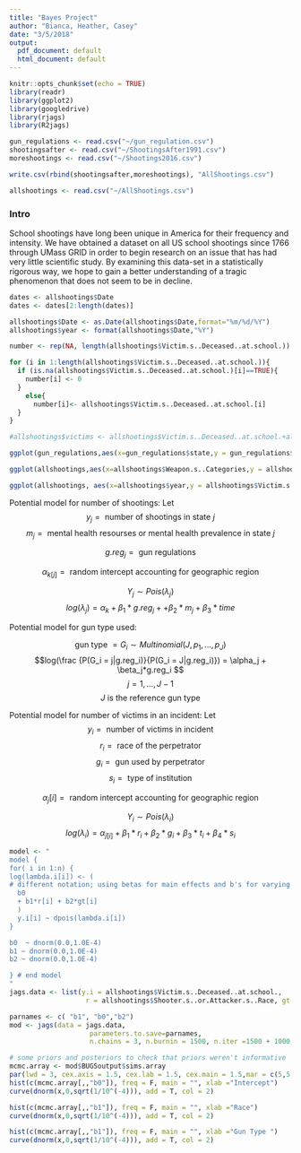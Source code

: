 ---
title: "Bayes Project"
author: "Bianca, Heather, Casey"
date: "3/5/2018"
output:
  pdf_document: default
  html_document: default
---

```{r setup, include=FALSE}
knitr::opts_chunk$set(echo = TRUE)
library(readr)
library(ggplot2)
library(googledrive)
library(rjags)
library(R2jags)
```


```{r reading in data combining csvs, warning=FALSE, results='hide'}
gun_regulations <- read.csv("~/gun_regulation.csv")
shootingsafter <- read.csv("~/ShootingsAfter1991.csv")
moreshootings <- read.csv("~/Shootings2016.csv")

write.csv(rbind(shootingsafter,moreshootings), "AllShootings.csv")

allshootings <- read.csv("~/AllShootings.csv")
```

### Intro

School shootings have long been unique in America for their frequency and intensity. We have obtained a dataset on all US school shootings since 1766 through UMass GRID in order to begin research on an issue that has had very little scientific study. By examining this data-set in a statistically rigorous way, we hope to gain a better understanding of a tragic phenomenon that does not seem to be in decline. 


```{r plots, echo=FALSE}
dates <- allshootings$Date
dates <- dates[2:length(dates)]

allshootings$Date <- as.Date(allshootings$Date,format="%m/%d/%Y")
allshootings$year <- format(allshootings$Date,"%Y")

number <- rep(NA, length(allshootings$Victim.s..Deceased..at.school.))

for (i in 1:length(allshootings$Victim.s..Deceased..at.school.)){
  if (is.na(allshootings$Victim.s..Deceased..at.school.)[i]==TRUE){
    number[i] <- 0
  }
    else{
      number[i]<- allshootings$Victim.s..Deceased..at.school.[i]
  }
}

#allshootings$victims <- allshootings$Victim.s..Deceased..at.school.+allshootings$Victim.s..Deceased..off.campus.

ggplot(gun_regulations,aes(x=gun_regulations$state,y = gun_regulations$lawtotal)) + geom_point()   + labs(title = "Total Number of Gun Regulations by State")

ggplot(allshootings,aes(x=allshootings$Weapon.s..Categories,y = allshootings$Victim.s..Deceased..at.school.)) + geom_point()   + labs(title = "Number of Victims by Gun Type", y="Number of Victims", x="Type of Gun")

ggplot(allshootings, aes(x=allshootings$year,y = allshootings$Victim.s..Deceased..at.school.)) + geom_point() + labs(title = "Number of Victims over Time", y="Number of Victims", x="Year")  + theme(axis.text.x = element_text(angle = 90, hjust = 1))
```
Potential model for number of shootings:
Let
$$y_{j} = \text{ number of shootings in state } j $$
$$ m_j = \text{ mental health resourses or mental health prevalence in state } j$$

$$g.reg_{j} = \text{ gun regulations} $$

$$\alpha_{k[j]} = \text{ random intercept accounting for geographic region}$$

$$Y_{j} \sim Pois(\lambda_{j})$$
$$log(\lambda_{j}) = \alpha_{k} + \beta_1*g.reg_{j} + + \beta_2*m_{j} + \beta_3*time  $$


Potential model for gun type used: 

$$ \text{ gun type } = G_{i} \sim Multinomial(J, p_1, ..., p_J) $$
$$log(\frac {P(G_i = j|g.reg_i)}{P(G_i = J|g.reg_i)}) = \alpha_j + \beta_j*g.reg_i  $$
$$ j = 1, ..., J-1 $$
$$ J \text{ is the reference gun type} $$



Potential model for number of victims in an incident:
Let
$$y_i = \text{ number of victims in incident }$$
$$r_i = \text{ race of the perpetrator  }$$
$$g_i = \text{ gun used by perpetrator} $$
$$s_i = \text{ type of institution} $$

$$\alpha_j[i] = \text{ random intercept accounting for geographic region}$$

$$Y_i \sim Pois(\lambda_i)$$
$$log(\lambda_i) = \alpha_{j[i]} + \beta_1*r_i + \beta_2*g_i +  \beta_3*t_i + \beta_4*s_i$$


```{r, results='hide'}
model <- "
model {
for( i in 1:n) {	
log(lambda.i[i]) <- (
# different notation; using betas for main effects and b's for varying effects
  b0
  + b1*r[i] + b2*gt[i]
  )
  y.i[i] ~ dpois(lambda.i[i])
}

b0  ~ dnorm(0.0,1.0E-4)
b1 ~ dnorm(0.0,1.0E-4)
b2 ~ dnorm(0.0,1.0E-4)

} # end model
"
jags.data <- list(y.i = allshootings$Victim.s..Deceased..at.school., 
                   r = allshootings$Shooter.s..or.Attacker.s..Race, gt =allshootings$Weapon.s..Categories,  n=length(allshootings$Victim.s..Deceased..at.school.))

parnames <- c( "b1", "b0","b2")
mod <- jags(data = jags.data, 
                    parameters.to.save=parnames, 
                    n.chains = 3, n.burnin = 1500, n.iter =1500 + 1000, n.thin = 10, model.file = textConnection(model))
```

```{r}
# some priors and posteriors to check that priors weren't informative
mcmc.array <- mod$BUGSoutput$sims.array
par(lwd = 3, cex.axis = 1.5, cex.lab = 1.5, cex.main = 1.5,mar = c(5,5,1,1), mfrow = c(1,3))
hist(c(mcmc.array[,,"b0"]), freq = F, main = "", xlab ="Intercept")
curve(dnorm(x,0,sqrt(1/10^(-4))), add = T, col = 2)

hist(c(mcmc.array[,,"b1"]), freq = F, main = "", xlab ="Race")
curve(dnorm(x,0,sqrt(1/10^(-4))), add = T, col = 2)

hist(c(mcmc.array[,,"b1"]), freq = F, main = "", xlab ="Gun Type ")
curve(dnorm(x,0,sqrt(1/10^(-4))), add = T, col = 2)
```



 
